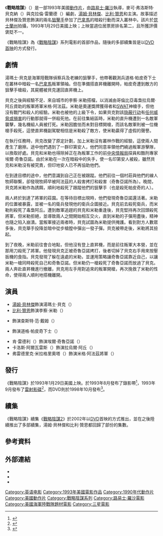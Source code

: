{{noteTA
|G1=Show
|G2=Movie
|G3=PP
|T=zh-tw:戰略陰謀;zh-hk:雙狙人;zh-cn:双狙人;
|1=zh-tw:戰略陰謀;zh-hk:雙狙人;zh-cn:双狙人;
|2=zh-tw:湯姆·貝林傑;zh-hk:湯·貝寧加;zh-cn:汤姆·贝伦杰;
|3=zh-tw:比利·贊恩;zh-hk:比利·辛;zh-cn:比利·赞恩;
|4=zh-tw:路易士·羅沙;zh-hk:真斯·華沙;zh-cn:路易斯·罗沙;
}}
{{Infobox film
| name           = 戰略陰謀
| original_name  = {{lang|en|''Sniper''}}
| image          = Sniper 1993 Poster.jpg
| caption        = 電影海報
| director       = [[路易士·羅沙|路易士·羅沙]]
| producer       = 羅伯特·L·羅森（{{lang|en|Robert L. Rosen}}）
| writer         = {{plainlist|
* 麥可·弗洛斯特·貝克納（{{lang|en|Michael Frost Beckner}}）
* 克拉倫·雷蘭德（{{lang|en|Crash Leyland}}）
}}
| starring       = {{plainlist|
* [[湯姆·貝林傑|湯姆·貝林傑]]
* [[比利·贊恩|比利·贊恩]]
* {{le|J·T·華許|J. T. Walsh}}
}}
| music          = {{le|蓋瑞·張|Gary Chang}}
| cinematography = [[比尔·巴特勒|比尔·巴特勒]]
| editing        = M·史考特·史密斯（{{lang|en|M. Scott Smith}}）
| studio         = {{plainlist|
* {{lang|en|Baltimore Pictures}}
* {{lang|en|Iguana Producciones}}
* {{lang|en|Sniper Productions}}
}}
| distributor    = [[三星影业|三星影业]]
| released       = {{Film date|1993|1|29|美國}}
| runtime        = 99分鐘
| country        = 美國
| language       = 英語
| budget         = 
| gross          = 1900萬美元<ref name="BOM">{{cite web|url=http://www.boxofficemojo.com/movies/?id=sniper.htm|title=Sniper|work=[[Box_Office_Mojo|Box Office Mojo]]|accessdate=2014-02-14|archive-date=2018-06-16|archive-url=https://web.archive.org/web/20180616192022/http://www.boxofficemojo.com/movies/?id=sniper.htm|dead-url=no}}</ref>
| preceded_by    = 
| followed_by    = 《[[戰略陰謀2|戰略陰謀2]]》
| cn_name        = 双狙人
| hk_name        = 雙狙人
| tw_name        = 火戰士<ref>{{cite web|url=http://app2.atmovies.com.tw/film/fsen30108171/|title=火戰士 Sniper|work=開眼電影網|accessdate=2020-09-28|archive-date=2020-01-29|archive-url=https://web.archive.org/web/20200129104610/http://app2.atmovies.com.tw/film/fsen30108171|dead-url=no}}</ref><br>戰略陰謀<ref>{{cite web|url=https://www.ecbyte.com/index.php?route=product/product&product_id=2184|title=戰略陰謀|work=威翰文創股份有限公司|accessdate=2020-09-28}}</ref>
}}
《'''戰略陰謀'''》（{{lang-en|''Sniper''}}）是一部1993年美國[[動作片|動作片]]，由[[路易士·羅沙|路易士·羅沙]]執導，麥可·弗洛斯特·貝克納（{{lang|en|Michael Frost Beckner}}）與克拉倫·雷蘭德（{{lang|en|Crash Leyland}}）編劇，[[湯姆·貝林傑|湯姆·貝林傑]]、[[比利·贊恩|比利·贊恩]]和{{le|J·T·華許|J. T. Walsh}}主演。故事描述貝林傑及贊恩飾演的兩名[[狙擊手|狙擊手]]參加了[[巴拿馬|巴拿馬]]的暗殺行動而深入叢林中。該片於[[昆士蘭州|昆士蘭州]]拍攝，1993年1月29日美國上映；上映當週位居票房排名第二，且所獲評價褒貶不一。

《戰略陰謀》為《[[戰略陰謀系列電影|戰略陰謀]]》系列電影的首部作品，隨後的多部續集皆是以[[DVD首映|DVD首映]]的方式發行。

== 劇情 ==
湯瑪士·貝克{{le|特等槍砲士官長|Master gunnery sergeant}}是海軍陸戰隊偵察兵及老練的狙擊手，他帶著觀測兵道格·帕皮奇下士在叢林中暗殺一名[[巴拿馬|巴拿馬]]叛軍領袖。但在準備搭直昇機離開時，帕皮奇遭到敵方的狙擊手槍殺，其屍體被貝克運回直昇機上。

貝克之後與經驗不足、來自城市的李察·米勒{{le|槍砲士官長|Gunnery sergeant}}搭檔，以消滅由哥倫比亞毒梟拉烏爾·阿丘資助的叛軍將軍米格·阿法茲。米勒是奧運獎牌獲得者和[[特種武器和戰術部隊|SWAT]]神槍手，但他沒有戰鬥和殺人的經驗。米勒也被他的上級下令，如果貝克對該[[隐蔽行动|隐蔽行动]]有[[合理推诿|任何威脅或損害]]的行動那就得一併殺死他。在前往集結區時，米勒的直升機遭到一名敵軍襲擊，幾名機組人員被打死。米勒因膽怯而未對目標開槍，而該名敵軍則被一位機槍手殺死，這使直昇機副駕駛相信是米勒殺了敵方，使米勒贏得了虛假的聲譽。

在執行任務時，貝克改變了原定計劃，加上米勒沒有叢林作戰的經驗，這使兩人間產生了磨擦。途中他們遇到了一群印第安人，他們同意率領他們繞過叛軍游擊隊，以換取好處。貝克和米勒也得除掉正在為叛軍工作的前[[中央情報局|中央情報局]]探員和酷刑專家埃爾·奇魯亞諾。由於米勒在一次在暗殺中的失手，使一名印第安人被殺，雖然貝克和米勒沒有被究責，但印地安人已不再協助他們。

在到達目標的途中，他們意識到自己正在被跟蹤。他們前往一個村莊與他們的線人牧師聯繫，卻發現牧師早被阿法茲的人殺害拷打和殺害（奇魯亞諾所為）。晚間，貝克將米勒作為誘餌，順利地殺死了跟蹤他們的狙擊手（也是殺死帕皮奇的人）。

兩人終於到達了將軍的莊園。在等待目標出現時，他們發現奇魯亞諾還活著。米勒的位置被暴露，並被一名的衛兵發現他的衛兵企圖接近。貝克前去殺死衛兵，而米勒則殺死了毒梟阿丘。遭到敵軍追趕的貝克和米勒重逢後，貝克堅持再次回頭殺死將軍，但米勒拒絕，並導致兩人之間開始相互交火，直到米勒的子彈用盡後，精神也隨之陷入崩潰。當叛軍接近兩者時，貝克試圖為米勒提供掩護。看到對方人數眾多後，貝克舉手投降並暗中從步槍膛中彈出一發子彈。貝克被帶走後，米勒將其撿起。

到了夜晚，米勒前往會合地點，但他沒有登上直昇機，而是前往叛軍大本營，並在那用刀殺死了將軍。他發現貝克正被奇魯亞諾拷打，後者切掉了貝克右手用來按壓扳機的食指。貝克發現了躲在遠處的米勒，並運用策略讓奇魯亞諾靠近自己，以讓米勒一槍同時殺死自己和奇魯亞諾。但米勒仍一槍殺死了奇魯亞諾而放過了貝克。兩人奔赴直昇機進行撤離，貝克用左手用對追來的叛軍開槍，再次挽救了米勒的性命，使得兩人順利地搭機離開。

== 演員 ==
* [[湯姆·貝林傑|湯姆·貝林傑]]飾演湯瑪士·貝克{{le|特等槍砲士官長|Master gunnery sergeant}}（{{lang|en|MGySgt. Thomas Beckett}}）
* [[比利·贊恩|比利·贊恩]]飾演李察·米勒{{le|槍砲士官長|Gunnery sergeant}}（{{lang|en|GySgt. Richard Miller}}）
* {{le|J·T·華許|J. T. Walsh}}飾演查斯特·范·戴姆（{{lang|en|Chester van Damme}}）
* {{le|亞丁·楊|Aden Young}}飾演道格·帕皮奇下士（{{lang|en|Cpl. Doug Papich}}）
* 肯·雷德利（{{lang|en|Ken Radley}}）飾演埃爾·奇魯亞諾（{{lang|en|El Cirujano}}）
* 卡洛斯·阿爾瓦雷斯（{{lang|en|Carlos Álvarez}}）飾演拉烏爾·阿丘（{{lang|en|Raoul Ochoa}}）
* 弗雷德里克·米拉格里奧塔（{{lang|en|Frederick Miragliotta}}）飾演米格·阿法茲將軍（{{lang|en|General Miguel Alavarez}}）

== 發行 ==
《戰略陰謀》於1993年1月29日美國上映。{{le|索尼影視家庭娛樂|Sony Pictures Home Entertainment|哥倫比亞三星家庭影視}}於1993年8月發布了錄影帶<ref>{{cite news|url=https://news.google.com/newspapers?nid=1955&dat=19930730&id=0qokAAAAIBAJ&sjid=NqEFAAAAIBAJ&pg=2417,8181501|title=New Releases|work=Reading Eagle|page=W17|date=1993-07-30|accessdate=2014-02-14}}</ref>，1993年9月發布了[[雷射影碟|雷射影碟]]<ref>{{cite news|url=http://articles.latimes.com/1993-09-10/entertainment/ca-33784_1_bruce-lee|title=A Compelling Look at Bruce, Brandon Lee|last=Saltzman|first=Barbara|work=[[Los_Angeles_Times|Los Angeles Times]]|date=1993-09-10|accessdate=2014-02-14|archive-date=2014-03-04|archive-url=https://web.archive.org/web/20140304053235/http://articles.latimes.com/1993-09-10/entertainment/ca-33784_1_bruce-lee|dead-url=no}}</ref>，而DVD則於1998年10月發布<ref>{{cite news|url=http://articles.chicagotribune.com/1998-10-22/features/9810220063_1_discovery-channel-video-lion-king-ii-polygram-video|title=Oct. 27 Releases (dates Subject To Change)|last=Olson|first=Karen Torme|work=[[Chicago_Tribune|Chicago Tribune]]|date=1998-10-22|accessdate=2014-02-14|archive-date=2014-02-22|archive-url=https://web.archive.org/web/20140222014510/http://articles.chicagotribune.com/1998-10-22/features/9810220063_1_discovery-channel-video-lion-king-ii-polygram-video|dead-url=no}}</ref>。

== 續集 ==
{{Main article|戰略陰謀系列電影}}
《戰略陰謀》續集《[[戰略陰謀2|戰略陰謀2]]》於2002年以[[DVD|DVD]]首映的方式推出，並在之後陸續推出了多部續集，湯姆·貝林傑和比利·贊恩都回歸了部份的集數。

== 參考資料 ==
{{Reflist|30em}}

== 外部連結 ==
* {{IMDb title|0108171}}
* {{Rotten Tomatoes|1042281-sniper}}
* {{Mojo title|sniper}}

{{戰略陰謀}}
{{Luis Llosa}}

{{DEFAULTSORT:Sniper}}
[[Category:英语电影|Category:英语电影]]
[[Category:1993年美國電影作品|Category:1993年美國電影作品]]
[[Category:1990年代動作片|Category:1990年代動作片]]
[[Category:美國動作片|Category:美國動作片]]
[[Category:戰略陰謀系列|Category:戰略陰謀系列]]
[[Category:路易士·羅沙電影|Category:路易士·羅沙電影]]
[[Category:美國海軍陸戰隊題材電影|Category:美國海軍陸戰隊題材電影]]
[[Category:三星電影|Category:三星電影]]